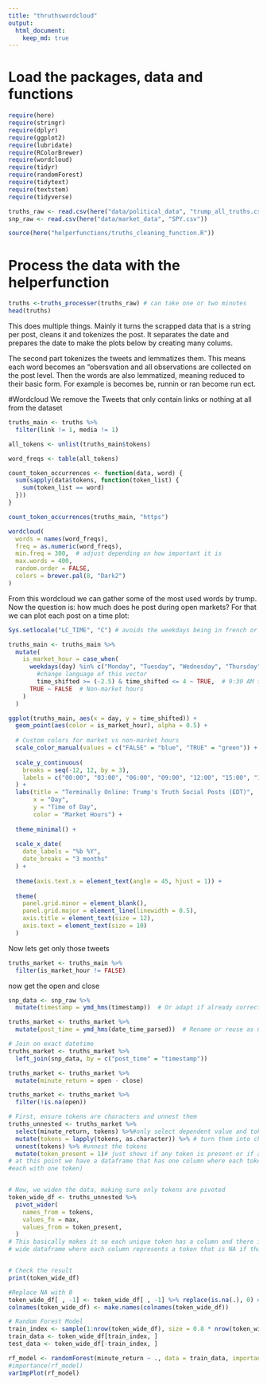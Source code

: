```yaml
---
title: "thruthswordcloud"
output:
  html_document:
    keep_md: true
---
```


# Load the packages, data and functions
```r
require(here)
require(stringr)
require(dplyr)
require(ggplot2)
require(lubridate)
require(RColorBrewer)
require(wordcloud)
require(tidyr)
require(randomForest)
require(tidytext)
require(textstem)
require(tidyverse)

truths_raw <- read.csv(here("data/political_data", "trump_all_truths.csv"))
snp_raw <- read.csv(here("data/market_data", "SPY.csv"))

source(here("helperfunctions/truths_cleaning_function.R"))
```

# Process the data with the helperfunction
```r
truths <-truths_processer(truths_raw) # can take one or two minutes
head(truths)
```
This does multiple things. Mainly it turns the scrapped data that is a string per post, cleans it and tokenizes the post. It separates the date and prepares the date to make the plots below by creating many colums.

The second part tokenizes the tweets and lemmatizes them. This means each word becomes an "obersvation and all observations are collected on the post level. Then the words are also lemmatized, meaning reduced to their basic form. For example is becomes be, runnin or ran become run ect.


#Wordcloud
We remove the Tweets that only contain links or nothing at all from the dataset
```r
truths_main <- truths %>%
  filter(link != 1, media != 1)
```




```r
all_tokens <- unlist(truths_main$tokens)

word_freqs <- table(all_tokens)
```

```r
count_token_occurrences <- function(data, word) {
  sum(sapply(data$tokens, function(token_list) {
    sum(token_list == word)
  }))
}
```

```r
count_token_occurrences(truths_main, "https")

```


```r
wordcloud(
  words = names(word_freqs),
  freq = as.numeric(word_freqs),
  min.freq = 300,  # adjust depending on how important it is
  max.words = 400,
  random.order = FALSE,
  colors = brewer.pal(8, "Dark2")
)

```

From this wordcloud we can gather some of the most used words by trump. Now the question is: how much does he post during open markets? For that we can plot each post on a time plot:

```r
Sys.setlocale("LC_TIME", "C") # avoids the weekdays being in french or german -> forces english

truths_main <- truths_main %>%
  mutate(
    is_market_hour = case_when(
      weekdays(day) %in% c("Monday", "Tuesday", "Wednesday", "Thursday", "Friday") & ### Important if you use a different locale you need to 
        #change language of this vector
        time_shifted >= (-2.5) & time_shifted <= 4 ~ TRUE,  # 9:30 AM to 4:00 PM
      TRUE ~ FALSE  # Non-market hours
    )
  )
```

```r
ggplot(truths_main, aes(x = day, y = time_shifted)) +
  geom_point(aes(color = is_market_hour), alpha = 0.5) +
  
  # Custom colors for market vs non-market hours
  scale_color_manual(values = c("FALSE" = "blue", "TRUE" = "green")) +
  
  scale_y_continuous(
    breaks = seq(-12, 12, by = 3),
    labels = c("00:00", "03:00", "06:00", "09:00", "12:00", "15:00", "18:00", "21:00", "24:00")
  ) +
  labs(title = "Terminally Online: Trump's Truth Social Posts (EDT)",
       x = "Day",
       y = "Time of Day",
       color = "Market Hours") +
  
  theme_minimal() +
  
  scale_x_date(
    date_labels = "%b %Y",
    date_breaks = "3 months"
  ) +
  
  theme(axis.text.x = element_text(angle = 45, hjust = 1)) +
  
  theme(
    panel.grid.minor = element_blank(),
    panel.grid.major = element_line(linewidth = 0.5),
    axis.title = element_text(size = 12),
    axis.text = element_text(size = 10)
  )
```

Now lets get only those tweets
```r
truths_market <- truths_main %>%
  filter(is_market_hour != FALSE)
```

now get the open and close

```r
snp_data <- snp_raw %>%
  mutate(timestamp = ymd_hms(timestamp))  # Or adapt if already correct

truths_market <- truths_market %>%
  mutate(post_time = ymd_hms(date_time_parsed))  # Rename or reuse as needed

# Join on exact datetime
truths_market <- truths_market %>%
  left_join(snp_data, by = c("post_time" = "timestamp"))
```


```r
truths_market <- truths_market %>%
  mutate(minute_return = open - close)

truths_market <- truths_market %>%
  filter(!is.na(open))
```

```r

# First, ensure tokens are characters and unnest them
truths_unnested <- truths_market %>%
  select(minute_return, tokens) %>%#only select dependent value and tokens
  mutate(tokens = lapply(tokens, as.character)) %>% # turn them into characters
  unnest(tokens) %>% #unnest the tokens
  mutate(token_present = 1)# just shows if any token is present or if any row is empty
# at this point we have a dataframe that has one column where each token is on a separate row (so if a minute return has 3 tokens it has 3 rows
#each with one token)


# Now, we widen the data, making sure only tokens are pivoted
token_wide_df <- truths_unnested %>%
  pivot_wider(
    names_from = tokens,
    values_fn = max,
    values_from = token_present,
  )
# This basically makes it so each unique token has a column and there is only 1 row for each unique value of minute_return again. Then you have a 
# wide dataframe where each column represents a token that is NA if that token doesnt exist in a post (given by minute return) or 1 if it is in there


# Check the result
print(token_wide_df)
```


```r
#Replace NA with 0
token_wide_df[ , -1] <- token_wide_df[ , -1] %>% replace(is.na(.), 0) #due to problems to do it during change we only now convert the NA to 0s
colnames(token_wide_df) <- make.names(colnames(token_wide_df))
```


```r
# Random Forest Model
train_index <- sample(1:nrow(token_wide_df), size = 0.8 * nrow(token_wide_df))  # 80% training data
train_data <- token_wide_df[train_index, ]
test_data <- token_wide_df[-train_index, ]

rf_model <- randomForest(minute_return ~ ., data = train_data, importance = TRUE, ntree = 100)
#importance(rf_model)
varImpPlot(rf_model)
```






